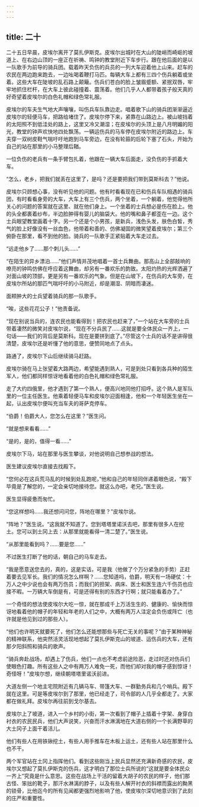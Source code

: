 ```yaml
---
---
---
```

title: 二十
---



二十五日早晨，皮埃尔离开了莫扎伊斯克。皮埃尔出城时在大山的陡峭而崎岖的坡道上、在右边山顶的一座正在祈祷、鸣钟的教堂附近下车步行。跟在他后面的是以一队歌手为前导的骑兵团。载着昨天负伤的兵员的一列大车迎着他上山来。赶车的农民在两边跑来跑去，一边吆喝着鞭打马匹。每辆大车上都有三四个伤兵躺着或坐着。这些大车在陡坡的乱石路上颠簸。伤兵们苍白的脸上皱眉蹙额、紧抿双唇，牢牢地抓住栏杆，在大车上彼此碰撞着、震荡着。他们几乎人人都带着孩子般天真的好奇望着皮埃尔的白色礼帽和绿色常礼服。

皮埃尔的车夫生气地大声嚷嚷，叫伤兵车队靠边走。唱着歌下山的骑兵团渐渐逼近皮埃尔的轻便马车，把路给堵住了。皮埃尔停下来，紧靠在山路边上。被山坡挡着的太阳照不到低洼处的路上，这里又冷又潮湿；在皮埃尔的头顶上是八月明媚的阳光，教堂的钟声欢快地四处飘荡。一辆运伤兵的马车停在皮埃尔附近的路边上。车夫穿一双树皮鞋气喘吁吁地跑到马车旁边，在没有轮箍的后轮下塞了石头，开始为自己的站在那里的小马整理后鞧。

一位负伤的老兵有一条手臂包扎着，他跟在一辆大车后面走，没负伤的手抓着大车。

“怎么，老乡，把我们就丢在这里了，是吗？还是要把我们带到莫斯科去？”他说。

皮埃尔只顾想心事，没有听见他的问题。他有时看看现在已和伤兵车队相遇的骑兵团，有时看看身旁的大车，大车上有三个伤兵，两个坐着，一个躺着，他觉得他所关心的问题的答案就在这里、就在他们身上。一个坐着的士兵想必是伤在脸上。他的头全都裹着纱布，半边脸肿得有婴儿的脑袋大。他的嘴和鼻子都歪在一边。这个士兵眼望教堂画着十字。另一个还是个小男孩，是新兵，浅色头发，肤色白皙，秀气的脸上好像没有一丝血色，他带着和善的、仿佛凝固的微笑望着皮埃尔；第三个俯卧在那里，看不到他的脸。骑兵的一队歌手正紧贴着大车走过去。

“远走他乡了……那个刺儿头……”

“在陌生的异乡漂泊……”他们声情并茂地唱着一首士兵舞曲。那高山上全部敲响的嘹亮的钟鸣仿佛在呼应着这舞曲，却另有一番欢乐的韵致。太阳灼热的光辉洒遍了对面山坡的顶部，更是另有一番欢乐的气象。但是在山坡下，在伤兵的大车旁，在皮埃尔所站的那匹气喘吁吁的小马附近，却是潮湿、阴暗而凄迷。

面颊肿大的士兵望着骑兵的那一队歌手。

“唉，这些花花公子！”他责备说。

“现在别说当兵的，连农民也能看得到！把农民也赶来了，”一个站在大车旁的士兵带着凄然的微笑对皮埃尔说，“现在不分兵民了……这就是要全体民众一齐上，一句话——我们的背后是莫斯科。现在是要拼到底了。”尽管这个士兵的话不是讲得很清楚，皮埃尔还是听懂了他的意思，便赞同地点了点头。

路通了，皮埃尔下山后继续骑马赶路。

皮埃尔骑在马上张望着大路两边，希望能遇到熟人，可是到处只看到各兵种的陌生军人，他们都同样惊讶地看着他的白色礼帽和绿色常礼服。

走了大约四俄里，他才遇到了第一个熟人，便高兴地同他打招呼。这个熟人是军队里的一位主任医生。他乘着轻便马车和皮埃尔迎面相逢，他和一个年轻医生坐在一起，认出皮埃尔便叫充当车夫的哥萨克停车。

“伯爵！伯爵大人，您怎么在这里？”医生问。

“就是想来看看……”

“是的，是的，值得一看……”

皮埃尔下马，站在那里与医生攀谈，对他说明自己想参战的想法。

医生建议皮埃尔直接去找殿下。

“您何必在这兵荒马乱的时候到处乱跑呢，”他和自己的年轻同伴递着眼色说，“殿下毕竟是了解您的，一定会亲切地接待您。就这么办吧，老兄。”医生说。

医生显得疲惫而匆忙。

“您这样想吗……我还想问问您，阵地在哪里？”皮埃尔说。

“阵地？”医生说。“这我就不知道了。您到塔塔里诺沃去吧，那里有很多人在挖土。您可以到土冈上去：从那里就能看得一清二楚了。”医生说。

“从那里能看到吗？……要是您……”

不过医生打断了他的话，朝自己的马车走去。

“我是愿意送您去的，真的，这是实话，可是我（他做了个万分紧急的手势）正赶着要去见军长。我们的情况怎么样啊？……您知道吗，伯爵，明天有一场硬仗：十万人之中少说也会有两万伤员；而我们的担架、病床、医士和医生连六千伤员也应接不暇。一万辆大车倒是有，可是还得有别的东西才行啊；就只能看着办了。”

一个奇怪的想法使皮埃尔大吃一惊，就在那成千上万活生生的、健康的、愉快而惊讶地看着他的帽子的年轻和年老的人们之中，大概有两万人注定会负伤或阵亡（也许就是他见到过的那些人）。

“他们也许明天就要死了，他们怎么还能想那些与死亡无关的事呢？”由于某种神秘的精神联系，他突然活灵活现地想起了莫扎伊斯克山的坡道、运伤兵的大车，还有那夕阳斜照和骑兵的歌声。

“骑兵奔赴战场，却遇上了伤兵，他们一点也不考虑前途险恶，走过时还对伤兵们使眼色打趣。所有这些人之中有两万人难免一死，而他们却对我的帽子感到惊讶！奇怪呀！”皮埃尔想，继续朝塔塔里诺沃前进。

大道左侧一个地主宅院附近有几辆马车、带篷大车、一群勤务兵和几个哨兵。殿下就在这里。可是等皮埃尔到了那里，他已经走了，司令部的人几乎全都走了。大家都在做礼拜。皮埃尔再往前到戈尔基去。

皮埃尔上了坡道，进入一个乡村的小街，第一次看到了帽子上插着十字架、身穿白衬衣的农民民兵，他们大声说笑，兴奋而汗水淋漓地在大道右侧的一个长满野草的大土冈子上面干着活儿。

他们有些人在用铁锹挖土，有些人用手推车在木板上运土，还有些人站在那里什么也不干。

两个军官站在土冈上指挥他们。看到这些刚当上民兵显然还充满新奇感的农民，皮埃尔又想起了莫扎伊斯克的伤兵，这才明白了那位士兵所说的“这就是要全体民众一齐上”究竟是什么意思。这些在战场上干活的留着大胡子的农民的样子，他们那古怪、笨拙的靴子，那汗水淋漓的脖子，以及有些人解开衬衣的斜襟而露出的黝黑的锁骨，比他迄今的所有见闻都更强烈地影响了他，使皮埃尔深切地意识到了此刻的庄严和重要性。